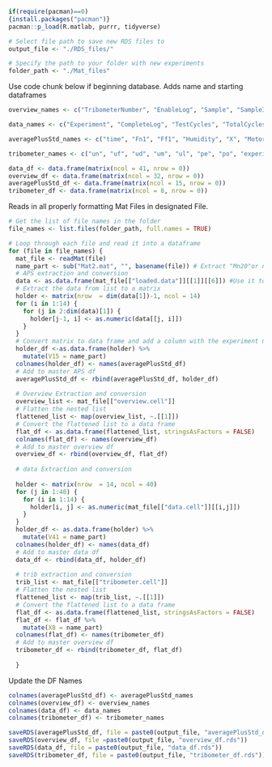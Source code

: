 


```r
if(require(pacman)==0)
{install.packages("pacman")}
pacman::p_load(R.matlab, purrr, tidyverse)
```


```r
# Select file path to save new RDS files to
output_file <- "./RDS_files/"

# Specify the path to your folder with new experiments
folder_path <- "./Mat_files"
```

Use code chunk below if beginning database. Adds name and starting dataframes

```r
overview_names <- c("TribometerNumber", "EnableLog", "Sample", "SampleID", "Project", "Countersample", "Load", "Date", "Stroke", "Velocity", "User", "Environment", "OtherDetails", "L", "W", "H", "initialmass", "initialmassWithHolder", "initialReferenceMass", "density", "Major1", "Percent1", "Minor2", "Percent2", "Minor3", "Percent3", "Minor4", "Percent4", "Minor5", "Percent5", "Minor6", "Percent6")

data_names <- c("Experiment", "CompleteLog", "TestCycles", "TotalCycles", "TestStroke", "TestDistance", "TotalDistance", "Date", "mass", "umass", "massWithHolder", "referenceMass", "V", "uV", "Fn", "FnStd", "FnD", "uFnD", "mu", "muStd", "KtotalMonte", "UKMonteTotal", "BKMonteTotal", "KtestMonteN2", "UKMonteN2", "BMonteN2", "KtestMonteN3", "UKMonteN3", "BMonteN3", "KtestMonteN4", "UKMonteN4", "BMonteN4","KtestMonteN5", "UKMonteN5", "BMonteN5", "uFn", "ud", "T", "x_RH", "x_O2", "Experiment_Name")

averagePlusStd_names <- c("time", "Fn1", "Ff1", "Humidity", "X", "MotorRev", "mu1", "time_std", "Fn1_std", "Ff1_std", "Humidity_std", "X_std", "MotorRev_std", "mu1_std", "Experiment_Name")

tribometer_names <- c("un", "uf", "ud", "um", "ul", "pe", "po", "experiment")

data_df <- data.frame(matrix(ncol = 41, nrow = 0))
overview_df <- data.frame(matrix(ncol = 32, nrow = 0))
averagePlusStd_df <- data.frame(matrix(ncol = 15, nrow = 0))
tribometer_df <- data.frame(matrix(ncol = 8, nrow = 0))

```

Reads in all properly formatting Mat Files in designated File.

```r

# Get the list of file names in the folder
file_names <- list.files(folder_path, full.names = TRUE)

# Loop through each file and read it into a dataframe
for (file in file_names) {
  mat_file <- readMat(file)
  name_part <- sub("Mat2.mat", "", basename(file)) # Extract "Mn20"or name of experiment
  # APS extraction and conversion
  data <- as.data.frame(mat_file[["loaded.data"]][[1]][[6]]) #Use it to extract average Plus Stnd List form
  # Extract the data from list to a matrix
  holder <- matrix(nrow  = dim(data[1])-1, ncol = 14)
  for (i in 1:14) {
    for (j in 2:dim(data)[1]) {
      holder[j-1, i] <- as.numeric(data[[j, i]])
    }
  }
  # Convert matrix to data frame and add a column with the experiment name
  holder_df <-as.data.frame(holder) %>% 
    mutate(V15 = name_part) 
  colnames(holder_df) <- names(averagePlusStd_df)
  # Add to master APS df
  averagePlusStd_df <- rbind(averagePlusStd_df, holder_df)
  
  # Overview Extraction and conversion
  overview_list <- mat_file[["overview.cell"]]
  # Flatten the nested list
  flattened_list <- map(overview_list, ~.[[1]])
  # Convert the flattened list to a data frame
  flat_df <- as.data.frame(flattened_list, stringsAsFactors = FALSE)
  colnames(flat_df) <- names(overview_df)
  # Add to master overview df
  overview_df <- rbind(overview_df, flat_df)
  
  # data Extraction and conversion
  
  holder <- matrix(nrow  = 14, ncol = 40)
  for (j in 1:40) {
    for (i in 1:14) {
      holder[i, j] <- as.numeric(mat_file[["data.cell"]][[i,j]])
    }
  }
  holder_df <- as.data.frame(holder) %>% 
    mutate(V41 = name_part)
  colnames(holder_df) <- names(data_df)
  # Add to master data df
  data_df <- rbind(data_df, holder_df)
  
  # trib extraction and conversion
  trib_list <- mat_file[["tribometer.cell"]]
  # Flatten the nested list
  flattened_list <- map(trib_list, ~.[[1]])
  # Convert the flattened list to a data frame
  flat_df <- as.data.frame(flattened_list, stringsAsFactors = FALSE)
  flat_df <- flat_df %>% 
    mutate(X8 = name_part)
  colnames(flat_df) <- names(tribometer_df)
  # Add to master overview df
  tribometer_df <- rbind(tribometer_df, flat_df)
  
  }

```

Update the DF Names

```r
colnames(averagePlusStd_df) <- averagePlusStd_names
colnames(overview_df) <- overview_names
colnames(data_df) <- data_names
colnames(tribometer_df) <- tribometer_names
```



```r

saveRDS(averagePlusStd_df, file = paste0(output_file, "averagePlusStd_df.rds"))
saveRDS(overview_df, file =paste0(output_file, "overview_df.rds"))
saveRDS(data_df, file = paste0(output_file, "data_df.rds"))
saveRDS(tribometer_df, file = paste0(output_file, "tribometer_df.rds"))
```






